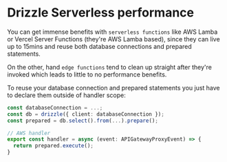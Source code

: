 # Drizzle Serverless performance

You can get immense benefits with `serverless functions` like AWS Lamba or Vercel Server Functions (they're AWS Lamba based), 
since they can live up to 15mins and reuse both database connections and prepared statements.

On the other, hand `edge functions` tend to clean up straight after they're invoked which leads to little to no performance benefits.
  
To reuse your database connection and prepared statements you just have to declare them outside of handler scope:
```ts
const databaseConnection = ...;
const db = drizzle({ client: databaseConnection });
const prepared = db.select().from(...).prepare();

// AWS handler
export const handler = async (event: APIGatewayProxyEvent) => {
  return prepared.execute();
}
```
